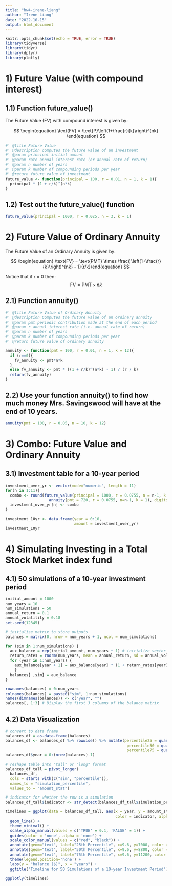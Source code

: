 ```yaml
---
title: "hw4-irene-liang"
author: "Irene Liang"
date: "2022-10-15"
output: html_document
---
```


```r
knitr::opts_chunk$set(echo = TRUE, error = TRUE)
library(tidyverse)
library(tidyr)
library(dplyr)
library(plotly)
```

# 1) Future Value (with compound interest)

## 1.1) Function future_value()

The Future Value (FV) with compound interest is given by:

$$
\begin{equation} \text{FV} = \text{P}\left(1+\frac{r}{k}\right)^{nk} \end{equation}
$$

```r
#' @title Future Value
#' @description computes the future value of an investment
#' @param principal initial amount
#' @param rate annual interest rate (or annual rate of return)
#' @param n number of years
#' @param k number of compounding periods per year
#' @return future value of investment
future_value <- function(principal = 100, r = 0.01, n = 1, k = 1){
  principal * (1 + r/k)^(n*k)
}
```

## 1.2) Test out the future_value() function

```r
future_value(principal = 1000, r = 0.025, n = 3, k = 1)
```

# 2) Future Value of Ordinary Annuity

The Future Value of an Ordinary Annuity is given by:

$$
\begin{equation} \text{FV} = \text{PMT} \times \frac{ \left(1+\frac{r}{k}\right)^{nk} - 1}{r/k}\end{equation}
$$ 

Notice that if r = 0 then:
$$
\begin{equation} \text{FV} = \text{PMT} \times nk \end{equation}
$$

## 2.1) Function annuity()

```r
#' @title Future Value of Ordinary Annuity
#' @description Computes the future value of an ordinary annuity
#' @param pmt periodic contribution made at the end of each period
#' @param r annual interest rate (i.e. annual rate of return)
#' @param n number of years
#' @param k number of compounding periods per year
#' @return future value of ordinary annuity

annuity <- function(pmt = 100, r = 0.01, n = 1, k = 12){
  if (r==0){
    fv_annuity <- pmt*n*k
  }
  else fv_annuity <- pmt * ((1 + r/k)^(n*k) - 1) / (r / k)
  return(fv_annuity)
}
```

## 2.2) Use your function annuity() to find how much money Mrs. Savingswood will have at the end of 10 years.

```r
annuity(pmt = 100, r = 0.05, n = 10, k = 12)
```

# 3) Combo: Future Value and Ordinary Annuity

## 3.1) Investment table for a 10-year period

```r
investment_over_yr <- vector(mode="numeric", length = 11)
for(n in 1:11){
  combo <- round(future_value(principal = 1000, r = 0.0755, n = n-1, k = 1) + 
                   annuity(pmt = 720, r = 0.0755, n=n-1, k = 1), digits = 2)
  investment_over_yr[n] <- combo
}

investment_10yr <- data.frame(year = 0:10,
                              amount = investment_over_yr)
investment_10yr
```

# 4) Simulating Investing in a Total Stock Market index fund

## 4.1) 50 simulations of a 10-year investment period

```r
initial_amount = 1000
num_years = 10
num_simulations = 50
annual_return = 0.1
annual_volatility = 0.18
set.seed(12345)

# initialize matrix to store outputs 
balances = matrix(0, nrow = num_years + 1, ncol = num_simulations)

for (sim in 1:num_simulations) {
  aux_balance = rep(initial_amount, num_years + 1) # initialize vector to store outputs 
  return_rates = rnorm(num_years, mean = annual_return, sd = annual_volatility)
  for (year in 1:num_years) {
    aux_balance[year + 1] = aux_balance[year] * (1 + return_rates[year]) + 360 # compound previous balance for one year
    }
  balances[ ,sim] = aux_balance
}

rownames(balances) = 0:num_years
colnames(balances) = paste0("sim", 1:num_simulations)
names(dimnames(balances)) <- c("year", "")
balances[, 1:3] # Display the first 3 columns of the balance matrix
```

## 4.2) Data Visualization

```r
# convert to data frame
balances_df = as.data.frame(balances)
balances_df <- balances_df %>% rowwise() %>% mutate(percentile25 = quantile(c_across(sim1:sim50), probs = 0.25),
                                                     percentile50 = quantile(c_across(sim1:sim50), probs = 0.50),
                                                     percentile75 = quantile(c_across(sim1:sim50), probs = 0.75))
balances_df$year = 0:(nrow(balances)-1)

# reshape table into "tall" or "long" format
balances_df_tall = pivot_longer(
  balances_df, 
  cols = starts_with(c("sim", "percentile")),
  names_to = "simulation_percentile", 
  values_to = "amount_stat")

# indicator for whether the row is a simulation
balances_df_tall$indicator <- str_detect(balances_df_tall$simulation_percentile, 'sim') 

timelines = ggplot(data = balances_df_tall, aes(x = year, y = amount_stat, group = simulation_percentile, 
                                                color = indicator, alpha = indicator), show.legend = FALSE) + 
  geom_line() +
  theme_minimal() +
  scale_alpha_manual(values = c('TRUE' = 0.1, 'FALSE' = 1)) +
  guides(color = 'none', alpha = 'none') +
  scale_color_manual(values = c("red", "black")) + 
  annotate(geom="text", label="25th Percentile", x=9.6, y=7000, color = "red", size = 3) +
  annotate(geom="text", label="50th Percentile", x=9.6, y=8800, color = "red", size = 3) +
  annotate(geom="text", label="75th Percentile", x=9.6, y=11200, color = "red", size = 3) +
  theme(legend.position='none') +
  labs(y = "balance ($)", x = "years") +
  ggtitle("Timeline for 50 Simulations of a 10-year Investment Period")

ggplotly(timelines)
```
